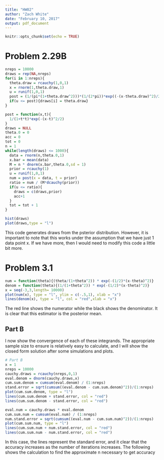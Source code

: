 ```yaml
---
title: "HW02"
author: "Zach White"
date: "February 10, 2017"
output: pdf_document
---
```


```r
knitr::opts_chunk$set(echo = TRUE)
```

# Problem 2.29B
```r
nreps = 10000
draws = rep(NA,nreps)
for(i in 1:nreps){
  theta.draw = rcauchy(1,0,1)
  x = rnorm(1,theta.draw,1)
  u = runif(1,0,1)
  post = (1/(pi*(1+theta.draw^2)))*(1/(2*pi))*exp((-(x-theta.draw)^2)/2)
  if(u <= post){draws[i] = theta.draw}
}

post = function(x,t){
  1/(1+t*t)*exp(-(x-t)^2/2)
}
draws = NULL
theta.0 = 0
acc = 0
tot = 0
n = 1
while(length(draws) <= 1000){
  data = rnorm(n,theta.0,1)
  x.bar = mean(data)
  M = n * dnorm(x.bar,theta.0,sd = 1)
  prior = rcauchy(1)
  u = runif(1,0,1)
  num = post(x = data, t = prior)
  ratio = num / (M*dcauchy(prior))
  if(u <= ratio){
    draws = c(draws,prior)
    acc+1
  }
  tot = tot + 1
}

hist(draws)
plot(draws,type = "l")

```
This code generates draws from the psterior distribution.  However, it is important to note that this works under the assumption that we have just 1 data point x.  If we have more, then I would need to modify this code a little bit more.

# Problem 3.1
```r
num = function(theta){(theta/(1+theta^2)) * exp(-(1/2)*(x-theta)^2)}
denom = function(theta){(1/(1+theta^2)) * exp(-(1/2)*(x-theta)^2)}
x = seq(-3,3,length= 10000)
plot(num(x), type = "l", ylim = c(-.5,1), xlab = "x")
lines(denom(x), type = "l", col = "red",xlab = "x")
```

The red line shows the numerator while the black shows the denominator.  It is clear that this estimator is the posterior mean.

## Part B

I now show the convergence of each of these integrands.  The appropriate sample size to ensure is relatively easy to calculate, and I will show the closed form solution after some simulations and plots.
```r
# Part B
x = 1
nreps = 10000
cauchy.draws = rcauchy(nreps,0,1)
eval.denom = dnorm(cauchy.draws,x)
cum.sum.denom = cumsum(eval.denom) / (1:nreps)
stand.error = sqrt(cumsum((eval.denom - cum.sum.denom)^2))/(1:nreps)
plot(cum.sum.denom, type = "l")
lines(cum.sum.denom + stand.error, col = "red")
lines(cum.sum.denom - stand.error, col = "red")

eval.num = cauchy.draws * eval.denom
cum.sum.num = cumsum(eval.num) / (1:nreps)
num.stand.error = sqrt(cumsum((eval.num - cum.sum.num)^2))/(1:nreps)
plot(cum.sum.num, type = "l")
lines(cum.sum.num + num.stand.error, col = "red")
lines(cum.sum.num - num.stand.error, col = "red")
```
In this case, the lines represent the standard error, and it clear that the accuracy increases as the number of iterations increases.  The following shows the calculation to find the approximate n necessary to get accuracy 
